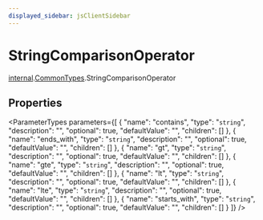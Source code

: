 ```yaml
---
displayed_sidebar: jsClientSidebar
---
```



# StringComparisonOperator

[internal](../../internal/modules/admin_discounts.internal.internal-1.mdx).[CommonTypes](../../internal-1/modules/admin_discounts.internal.internal-1.CommonTypes.mdx).StringComparisonOperator

## Properties

<ParameterTypes parameters={[
  {
    "name": "contains",
    "type": "`string`",
    "description": "",
    "optional": true,
    "defaultValue": "",
    "children": []
  },
  {
    "name": "ends_with",
    "type": "`string`",
    "description": "",
    "optional": true,
    "defaultValue": "",
    "children": []
  },
  {
    "name": "gt",
    "type": "`string`",
    "description": "",
    "optional": true,
    "defaultValue": "",
    "children": []
  },
  {
    "name": "gte",
    "type": "`string`",
    "description": "",
    "optional": true,
    "defaultValue": "",
    "children": []
  },
  {
    "name": "lt",
    "type": "`string`",
    "description": "",
    "optional": true,
    "defaultValue": "",
    "children": []
  },
  {
    "name": "lte",
    "type": "`string`",
    "description": "",
    "optional": true,
    "defaultValue": "",
    "children": []
  },
  {
    "name": "starts_with",
    "type": "`string`",
    "description": "",
    "optional": true,
    "defaultValue": "",
    "children": []
  }
]} />
